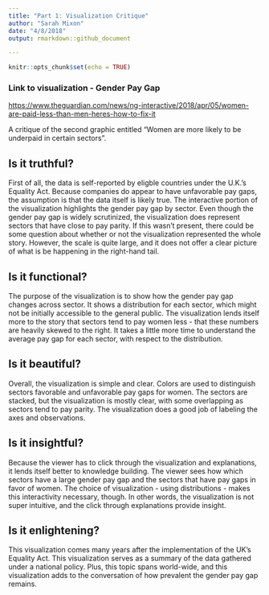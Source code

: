 ```yaml
---
title: "Part 1: Visualization Critique"
author: "Sarah Mixon"
date: "4/8/2018"
output: rmarkdown::github_document

---
```


```r
knitr::opts_chunk$set(echo = TRUE)
```

### Link to visualization - Gender Pay Gap 
<https://www.theguardian.com/news/ng-interactive/2018/apr/05/women-are-paid-less-than-men-heres-how-to-fix-it> 

A critique of the second graphic entitled "Women are more likely to be underpaid in certain sectors". 

## Is it truthful?
First of all, the data is self-reported by eligble countries under the U.K.'s Equality Act. Because companies do appear to have unfavorable pay gaps, the assumption is that the data itself is likely true. The interactive portion of the visualization highlights the gender pay gap by sector. Even though the gender pay gap is widely scrutinized, the visualization does represent sectors that have close to pay parity. If this wasn't present, there could be some question about whether or not the visualization represented the whole story. However, the scale is quite large, and it does not offer a clear picture of what is be happening in the right-hand tail. 

## Is it functional? 
The purpose of the visualization is to show how the gender pay gap changes across sector. It shows a distribution for each sector, which might not be initially accessible to the general public. The visualization lends itself more to the story that sectors tend to pay women less - that these numbers are heavily skewed to the right. It takes a little more time to understand the average pay gap for each sector, with respect to the distribution. 

## Is it beautiful? 
Overall, the visualization is simple and clear. Colors are used to distinguish sectors favorable and unfavorable pay gaps for women. The sectors are stacked, but the visualization is mostly clear, with some overlapping as sectors tend to pay parity. The visualization does a good job of labeling the axes and observations. 

## Is it insightful?
Because the viewer has to click through the visualization and explanations, it lends itself better to knowledge building. The viewer sees how which sectors have a large gender pay gap and the sectors that have pay gaps in favor of women. The choice of visualization - using distributions - makes this interactivity necessary, though. In other words, the visualization is not super intuitive, and the click through explanations provide insight. 

## Is it enlightening?
This visualization comes many years after the implementation of the UK's Equality Act. This visualization serves as a summary of the data gathered under a national policy. Plus, this topic spans world-wide, and this visualization adds to the conversation of how prevalent the gender pay gap remains. 